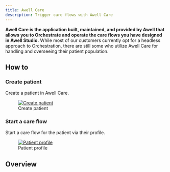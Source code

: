 ```yaml
---
title: Awell Care
description: Trigger care flows with Awell Care
---
```


**Awell Care is the application built, maintained, and provided by Awell that allows you to Orchestrate and operate the care flows you have designed in Awell Studio.** While most of our customers currently opt for a headless approach to Orchestration, there are still some who utilize Awell Care for handling and overseeing their patient population.

## How to

### Create patient

Create a patient in Awell Care.

<figure className="w-full flex flex-col justify-center text-center pt-4">
  <a
    href="https://res.cloudinary.com/da7x4rzl4/image/upload/v1673513533/Developer%20portal/create_patient.png"
    target="_blank"
    className="custom-link"
  >
    <img
      src="https://res.cloudinary.com/da7x4rzl4/image/upload/v1673513533/Developer%20portal/create_patient.png"
      alt="Create patient"
      className="w-full sm:w-11/12 mx-auto rounded"
    />
  </a>
  <figcaption className="dark:text-slate-400 pt-2">Create patient</figcaption>
</figure>

### Start a care flow

Start a care flow for the patient via their profile.

<figure className="w-full flex flex-col justify-center text-center pt-4">
  <a
    href="https://res.cloudinary.com/da7x4rzl4/image/upload/v1673513533/Developer%20portal/patient_profile.png"
    target="_blank"
    className="custom-link"
  >
    <img
      src="https://res.cloudinary.com/da7x4rzl4/image/upload/v1673513533/Developer%20portal/patient_profile.png"
      alt="Patient profile"
      className="w-full sm:w-11/12 mx-auto rounded"
    />
  </a>
  <figcaption className="dark:text-slate-400 pt-2">Patient profile</figcaption>
</figure>

## Overview

<br />

<TriggerCareFlowsComparison highlight="Awell Care" />
